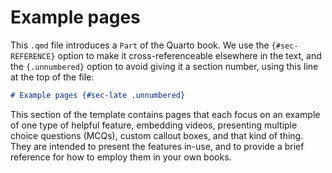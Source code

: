 # Example pages {#sec-late .unnumbered}

::: { .callout-tip }
This `.qmd` file introduces a `Part` of the Quarto book. We use the `{#sec-REFERENCE}` option to make it cross-referenceable elsewhere in the text, and the `{.unnumbered}` option to avoid giving it a section number, using this line at the top of the file:

```markdown
# Example pages {#sec-late .unnumbered}
```
:::

This section of the template contains pages that each focus on an example of one type of helpful feature, embedding videos, presenting multiple choice questions (MCQs), custom callout boxes, and that kind of thing. They are intended to present the features in-use, and to provide a brief reference for how to employ them in your own books.

